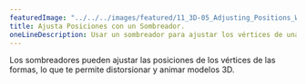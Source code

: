 ---
featuredImage: "../../../images/featured/11_3D-05_Adjusting_Positions_With_A_Shader-thumbnail.png"
title: Ajusta Posiciones con un Sombreador.
oneLineDescription: Usar un sombreador para ajustar los vértices de una forma.
---


Los sombreadores pueden ajustar las posiciones de los vértices de las formas, 
lo que te permite distorsionar y animar modelos 3D.
